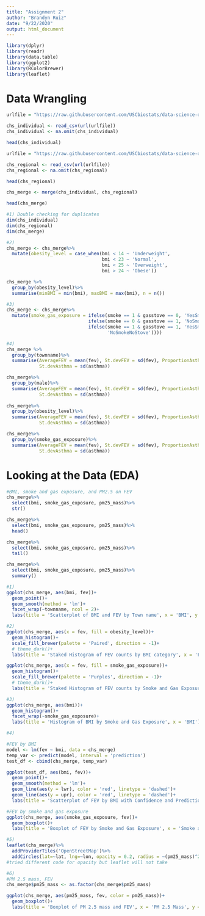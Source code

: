 ```yaml
---
title: "Assignment 2"
author: "Brandyn Ruiz"
date: "9/22/2020"
output: html_document
---
```


```r
library(dplyr)
library(readr)
library(data.table)
library(ggplot2)
library(RColorBrewer)
library(leaflet)
```

# Data Wrangling
```r
urlfile = "https://raw.githubusercontent.com/USCbiostats/data-science-data/master/01_chs/chs_individual.csv"

chs_individual <- read_csv(url(urlfile))
chs_individual <- na.omit(chs_individual)

head(chs_individual)
```

```r
urlfile = "https://raw.githubusercontent.com/USCbiostats/data-science-data/master/01_chs/chs_regional.csv"

chs_regional <- read_csv(url(urlfile))
chs_regional <- na.omit(chs_regional)

head(chs_regional)
```

```r
chs_merge <- merge(chs_individual, chs_regional)

head(chs_merge)

#1) Double checking for duplicates
dim(chs_individual)
dim(chs_regional)
dim(chs_merge)
```

```r
#2)
chs_merge <- chs_merge%>%
  mutate(obesity_level = case_when(bmi < 14 ~ 'Underweight',
                                   bmi < 23 ~ 'Normal',
                                   bmi < 25 ~ 'Overweight',
                                   bmi > 24 ~ 'Obese'))

chs_merge %>%
  group_by(obesity_level)%>%
  summarise(minBMI = min(bmi), maxBMI = max(bmi), n = n())
```

```r
#3)
chs_merge <- chs_merge%>%
  mutate(smoke_gas_exposure = ifelse(smoke == 1 & gasstove == 0, 'YesSmokeNoStove',
                              ifelse(smoke == 0 & gasstove == 1, 'NoSmokeYesStove',
                              ifelse(smoke == 1 & gasstove == 1, 'YesSmokeYesStove',
                                     'NoSmokeNoStove'))))
```

```r
#4)
chs_merge %>%
  group_by(townname)%>%
  summarise(AverageFEV = mean(fev), St.devFEV = sd(fev), ProportionAsthma = sum(asthma)/nrow(chs_merge),
            St.devAsthma = sd(asthma))

chs_merge%>%
  group_by(male)%>%
  summarise(AverageFEV = mean(fev), St.devFEV = sd(fev), ProportionAsthma = sum(asthma)/nrow(chs_merge),
            St.devAsthma = sd(asthma))
  
chs_merge%>%
  group_by(obesity_level)%>%
  summarise(AverageFEV = mean(fev), St.devFEV = sd(fev), ProportionAsthma = sum(asthma)/nrow(chs_merge),
            St.devAsthma = sd(asthma))

chs_merge%>%
  group_by(smoke_gas_exposure)%>%
  summarise(AverageFEV = mean(fev), St.devFEV = sd(fev), ProportionAsthma = sum(asthma)/nrow(chs_merge),
            St.devAsthma = sd(asthma))
```

# Looking at the Data (EDA)
```r
#BMI, smoke and gas exposure, and PM2.5 on FEV
chs_merge%>%
  select(bmi, smoke_gas_exposure, pm25_mass)%>%
  str()

chs_merge%>%
  select(bmi, smoke_gas_exposure, pm25_mass)%>%
  head()

chs_merge%>%
  select(bmi, smoke_gas_exposure, pm25_mass)%>%
  tail()

chs_merge%>%
  select(bmi, smoke_gas_exposure, pm25_mass)%>%
  summary()
```

```r
#1)
ggplot(chs_merge, aes(bmi, fev))+
  geom_point()+
  geom_smooth(method = 'lm')+
  facet_wrap(~townname, ncol = 2)+
  labs(title = 'Scatterplot of BMI and FEV by Town name', x = 'BMI', y = 'FEV')
```

```r
#2)
ggplot(chs_merge, aes(x = fev, fill = obesity_level))+
  geom_histogram()+
  scale_fill_brewer(palette = 'Paired', direction = -1)+
  # theme_dark()+
  labs(title = 'Staked Histogram of FEV counts by BMI category', x = 'FEV', fill = 'BMI Category')

ggplot(chs_merge, aes(x = fev, fill = smoke_gas_exposure))+
  geom_histogram()+
  scale_fill_brewer(palette = 'Purples', direction = -1)+
  # theme_dark()+
  labs(title = 'Staked Histogram of FEV counts by Smoke and Gas Exposure', x = 'FEV', fill = 'Smoke/Gas Exposure')
```

```r
#3)
ggplot(chs_merge, aes(bmi))+
  geom_histogram()+
  facet_wrap(~smoke_gas_exposure)+
  labs(title = 'Histogram of BMI by Smoke and Gas Exposure', x = 'BMI')
```

```r
#4)

#FEV by BMI
model <- lm(fev ~ bmi, data = chs_merge)
temp_var <- predict(model, interval = 'prediction')
test_df <- cbind(chs_merge, temp_var)

ggplot(test_df, aes(bmi, fev))+
  geom_point()+
  geom_smooth(method = 'lm')+
  geom_line(aes(y = lwr), color = 'red', linetype = 'dashed')+
  geom_line(aes(y = upr), color = 'red', linetype = 'dashed')+
  labs(title = 'Scatterplot of FEV by BMI with Confidence and Prediction intervals', x = 'BMI', y = 'FEV')

#FEV by smoke and gas exposure
ggplot(chs_merge, aes(smoke_gas_exposure, fev))+
  geom_boxplot()+
  labs(title = 'Boxplot of FEV by Smoke and Gas Exposure', x = 'Smoke and Gase Exposure',y = 'FEV')
```

```r
#5)
leaflet(chs_merge)%>%
  addProviderTiles('OpenStreetMap')%>%
  addCircles(lat=~lat, lng=~lon, opacity = 0.2, radius = ~(pm25_mass)^2 * 20, popup = ~townname)
#tried different code for opacity but leaflet will not take
```

```r
#6)
#PM 2.5 mass, FEV
chs_merge$pm25_mass <- as.factor(chs_merge$pm25_mass)

ggplot(chs_merge, aes(pm25_mass, fev, color = pm25_mass))+
  geom_boxplot()+
  labs(title = 'Boxplot of PM 2.5 mass and FEV', x = 'PM 2.5 Mass', y = 'FEV')

```
